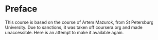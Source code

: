 # Preface {.unnumbered}

This course is based on the course of Artem Mazurok, from St Petersburg University. Due to sanctions, it was taken off coursera.org and made unaccessible. Here is an attempt to make it available again.
